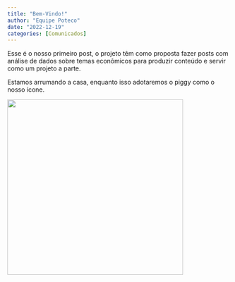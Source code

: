```yaml
---
title: "Bem-Vindo!"
author: "Equipe Poteco"
date: "2022-12-19"
categories: [Comunicados]
---
```


Esse é o nosso primeiro post, o projeto têm como proposta fazer posts com análise de dados sobre temas econômicos para produzir conteúdo e servir como um projeto a parte.

Estamos arrumando a casa, enquanto isso adotaremos o piggy como o nosso ícone.

![](/provisoryimage.png){width="398"}

